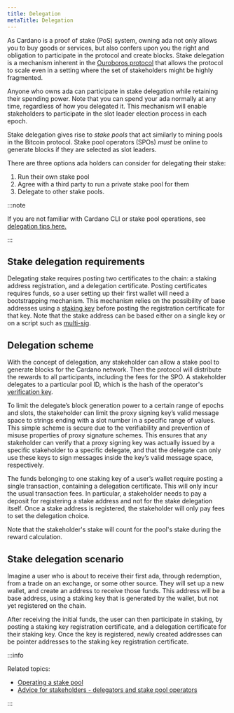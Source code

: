```yaml
---
title: Delegation
metaTitle: Delegation
---
```


As Cardano is a proof of stake (PoS) system, owning ada not only allows you to
buy goods or services, but also confers upon you the right and obligation to
participate in the protocol and create blocks. Stake delegation is a mechanism
inherent in the [Ouroboros protocol](https://eprint.iacr.org/2016/889.pdf) that
allows the protocol to scale even in a setting where the set of stakeholders
might be highly fragmented.

Anyone who owns ada can participate in stake delegation while retaining their
spending power. Note that you can spend your ada normally at any time,
regardless of how you delegated it. This mechanism will enable stakeholders to
participate in the slot leader election process in each epoch.

Stake delegation gives rise to _stake pools_ that act similarly to mining pools
in the Bitcoin protocol. Stake pool operators (SPOs) _must_ be online to
generate blocks if they are selected as slot leaders.

There are three options ada holders can consider for delegating their stake:

1. Run their own stake pool
2. Agree with a third party to run a private stake pool for them
3. Delegate to other stake pools.

:::note

If you are not familiar with Cardano CLI or stake pool operations, see
[delegation tips here.](/new-to-cardano/how-to-delegate)

:::

## Stake delegation requirements

Delegating stake requires posting two certificates to the chain: a staking
address registration, and a delegation certificate. Posting certificates
requires funds, so a user setting up their first wallet will need a
bootstrapping mechanism. This mechanism relies on the possibility of base
addresses using a
[staking key](https://github.com/input-output-hk/cardano-rosetta/tree/master/examples#staking-key-registration-and-delegation)
before posting the registration certificate for that key. Note that the stake
address can be based either on a single key or on a script such as
[multi-sig](https://github.com/input-output-hk/cardano-node-wiki/blob/main/docs/reference/simple-scripts.md#multi-signature-scripts).

## Delegation scheme

With the concept of delegation, any stakeholder can allow a stake pool to
generate blocks for the Cardano network. Then the protocol will distribute the
rewards to all participants, including the fees for the SPO. A stakeholder
delegates to a particular pool ID, which is the hash of the operator's
[verification key](/learn/cardano-keys#vrf-keys).

To limit the delegate’s block generation power to a certain range of epochs and
slots, the stakeholder can limit the proxy signing key’s valid message space to
strings ending with a slot number in a specific range of values. This simple
scheme is secure due to the verifiability and prevention of misuse properties of
proxy signature schemes. This ensures that any stakeholder can verify that a
proxy signing key was actually issued by a specific stakeholder to a specific
delegate, and that the delegate can only use these keys to sign messages inside
the key’s valid message space, respectively.

The funds belonging to one staking key of a user’s wallet require posting a
single transaction, containing a delegation certificate. This will only incur
the usual transaction fees. In particular, a stakeholder needs to pay a deposit
for registering a stake address and not for the stake delegation itself. Once a
stake address is registered, the stakeholder will only pay fees to set the
delegation choice.

Note that the stakeholder's stake will count for the pool's stake during the
reward calculation.

## Stake delegation scenario

Imagine a user who is about to receive their first ada, through redemption, from
a trade on an exchange, or some other source. They will set up a new wallet, and
create an address to receive those funds. This address will be a base address,
using a staking key that is generated by the wallet, but not yet registered on
the chain.

After receiving the initial funds, the user can then participate in staking, by
posting a staking key registration certificate, and a delegation certificate for
their staking key. Once the key is registered, newly created addresses can be
pointer addresses to the staking key registration certificate.

:::info

Related topics:

- [Operating a stake pool](https://developers.cardano.org/docs/operate-a-stake-pool/)
- [Advice for stakeholders - delegators and stake pool operators](https://iohk.io/en/blog/posts/2020/11/13/the-general-perspective-on-staking-in-cardano/)

:::
